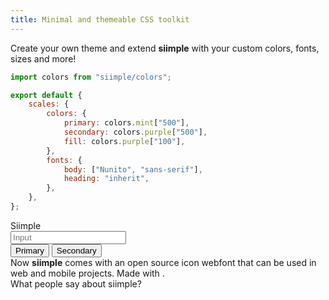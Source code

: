 ```yaml
---
title: Minimal and themeable CSS toolkit
---
```


<Welcome />

<Section title="Extend it. Customize it." link="/configuration">
    Create your own theme and extend <b>siimple</b> with your custom colors, fonts, sizes and more!
</Section>
<div className="columns">
<div className="column is-half is-full-mobile">

```js title=siimple.config.js
import colors from "siimple/colors";

export default {
    scales: {
        colors: {
            primary: colors.mint["500"],
            secondary: colors.purple["500"],
            fill: colors.purple["100"],
        },
        fonts: {
            body: ["Nunito", "sans-serif"],
            heading: "inherit",
        },
    },
};
```
</div>
<div className="column is-half is-full-mobile"></div>
    <div className="title is-1">Siimple</div>
    <div className="has-mb-2">
        <input type="text" className="input has-bg-purple-100" placeholder="Input" />
    </div>
    <div className="">
        <button className="button has-bg-mint-500">Primary</button>
        <button className="button has-bg-purple-500">Secondary</button>
    </div>
</div>

<Section title="With hand-crafted icons" link="/icons">
    Now <b>siimple</b> comes with an open source icon webfont that can be used in web and mobile projects. 
    Made with <i className="icon-heart"></i>.
</Section>
<IconsGallery />

<div className="has-mb-8 has-mt-12">
    <div className="title has-text-4xl has-weight-black">What people say about siimple?</div>
</div>
<Testimonials />
